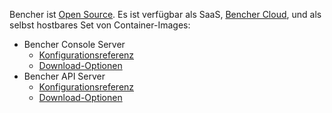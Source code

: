 Bencher ist [Open Source][github bencher].
Es ist verfügbar als SaaS, [Bencher Cloud][bencher cloud],
und als selbst hostbares Set von Container-Images:

- Bencher Console Server
  - [Konfigurationsreferenz](/de/docs/reference/console-config/)
  - [Download-Optionen](/download/#console-server)
- Bencher API Server
  - [Konfigurationsreferenz](/de/docs/reference/server-config/)
  - [Download-Optionen](/download/#api-server)

[github bencher]: https://github.com/bencherdev/bencher
[bencher cloud]: https://bencher.dev
